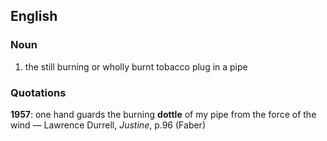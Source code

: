 ==English==
===Noun===
#the still burning or wholly burnt tobacco plug in a pipe
===Quotations===
'''1957''': one hand guards the burning '''dottle''' of my pipe from the force of the wind &mdash; Lawrence Durrell, ''Justine'', p.96 (Faber)